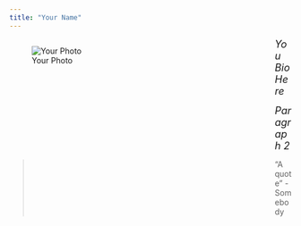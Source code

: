 ---
title: "Your Name"
---

<div style= "float : left; position : relative; top: 0px; width : 450px; height : 360px; padding-right: 24px; margin-bottom : 0px">
![Your Photo](./path_to_photo)

</div>

<font size = "4"> 
*You Bio Here*  
</font>  
  
  
  
<font size = "4">
*Paragraph 2*  
</font>

>"A quote" - Somebody

